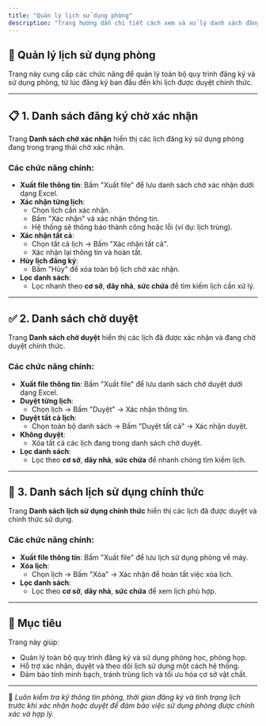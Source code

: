 ```yaml
---
title: "Quản lý lịch sử dụng phòng"
description: "Trang hướng dẫn chi tiết cách xem và xử lý danh sách đăng ký, danh sách chờ duyệt và danh sách lịch sử dụng chính thức trong hệ thống FMedu."
---
```


## 🏫 Quản lý lịch sử dụng phòng

Trang này cung cấp các chức năng để quản lý toàn bộ quy trình đăng ký và sử dụng phòng, từ lúc đăng ký ban đầu đến khi lịch được duyệt chính thức.

---

## 📋 1. Danh sách đăng ký chờ xác nhận

Trang **Danh sách chờ xác nhận** hiển thị các lịch đăng ký sử dụng phòng đang trong trạng thái chờ xác nhận.

### Các chức năng chính:

- **Xuất file thông tin**: Bấm "Xuất file" để lưu danh sách chờ xác nhận dưới dạng Excel.
- **Xác nhận từng lịch**:
  - Chọn lịch cần xác nhận.
  - Bấm "Xác nhận" và xác nhận thông tin.
  - Hệ thống sẽ thông báo thành công hoặc lỗi (ví dụ: lịch trùng).
- **Xác nhận tất cả**:
  - Chọn tất cả lịch → Bấm "Xác nhận tất cả".
  - Xác nhận lại thông tin và hoàn tất.
- **Hủy lịch đăng ký**:
  - Bấm "Hủy" để xóa toàn bộ lịch chờ xác nhận.
- **Lọc danh sách**:
  - Lọc nhanh theo **cơ sở**, **dãy nhà**, **sức chứa** để tìm kiếm lịch cần xử lý.

---

## ✅ 2. Danh sách chờ duyệt

Trang **Danh sách chờ duyệt** hiển thị các lịch đã được xác nhận và đang chờ duyệt chính thức.

### Các chức năng chính:

- **Xuất file thông tin**: Bấm "Xuất file" để lưu danh sách chờ duyệt dưới dạng Excel.
- **Duyệt từng lịch**:
  - Chọn lịch → Bấm "Duyệt" → Xác nhận thông tin.
- **Duyệt tất cả lịch**:
  - Chọn toàn bộ danh sách → Bấm "Duyệt tất cả" → Xác nhận duyệt.
- **Không duyệt**:
  - Xóa tất cả các lịch đang trong danh sách chờ duyệt.
- **Lọc danh sách**:
  - Lọc theo **cơ sở**, **dãy nhà**, **sức chứa** để nhanh chóng tìm kiếm lịch.

---

## 📅 3. Danh sách lịch sử dụng chính thức

Trang **Danh sách lịch sử dụng chính thức** hiển thị các lịch đã được duyệt và chính thức sử dụng.

### Các chức năng chính:

- **Xuất file thông tin**: Bấm "Xuất file" để lưu lịch sử dụng phòng về máy.
- **Xóa lịch**:
  - Chọn lịch → Bấm "Xóa" → Xác nhận để hoàn tất việc xóa lịch.
- **Lọc danh sách**:
  - Lọc theo **cơ sở**, **dãy nhà**, **sức chứa** để xem lịch phù hợp.

---

## 🎯 Mục tiêu

Trang này giúp:

- Quản lý toàn bộ quy trình đăng ký và sử dụng phòng học, phòng họp.
- Hỗ trợ xác nhận, duyệt và theo dõi lịch sử dụng một cách hệ thống.
- Đảm bảo tính minh bạch, tránh trùng lịch và tối ưu hóa cơ sở vật chất.

---

📍 *Luôn kiểm tra kỹ thông tin phòng, thời gian đăng ký và tình trạng lịch trước khi xác nhận hoặc duyệt để đảm bảo việc sử dụng phòng được chính xác và hợp lý.*
